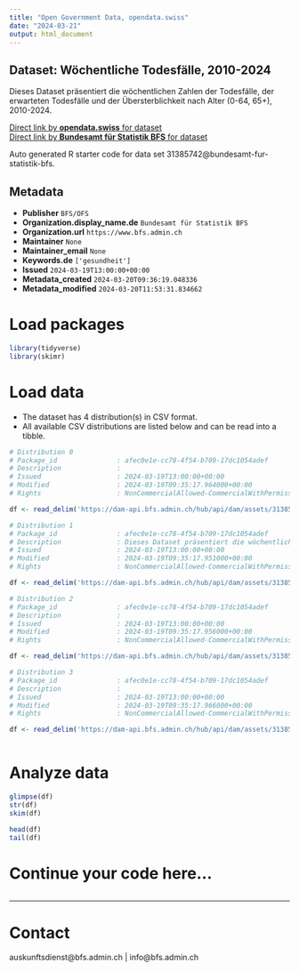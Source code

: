 ```yaml
---
title: "Open Government Data, opendata.swiss"
date: "2024-03-21"
output: html_document
---
```


## Dataset: Wöchentliche Todesfälle, 2010-2024

Dieses Dataset präsentiert die wöchentlichen Zahlen der Todesfälle, der erwarteten Todesfälle und der Übersterblichkeit nach Alter (0-64, 65+), 2010-2024.

[Direct link by **opendata.swiss** for dataset](https://opendata.swiss/de/dataset/wochentliche-todesfalle-2010-20241)<br>
[Direct link by **Bundesamt für Statistik BFS** for dataset](https://www.bfs.admin.ch/asset/de/ts-d-14.03.04.03-wr)

Auto generated R starter code for data set 31385742@bundesamt-fur-statistik-bfs.

## Metadata

- **Publisher** `BFS/OFS`
- **Organization.display_name.de** `Bundesamt für Statistik BFS`
- **Organization.url** `https://www.bfs.admin.ch`
- **Maintainer** `None`
- **Maintainer_email** `None`
- **Keywords.de** `['gesundheit']`
- **Issued** `2024-03-19T13:00:00+00:00`
- **Metadata_created** `2024-03-20T09:36:19.048336`
- **Metadata_modified** `2024-03-20T11:53:31.834662`


# Load packages

```r

library(tidyverse)
library(skimr)

```

# Load data

-   The dataset has 4 distribution(s) in CSV format.
-   All available CSV distributions are listed below and can be read into a tibble.

```r

# Distribution 0
# Package_id               : afec0e1e-cc78-4f54-b709-17dc1054adef
# Description              : 
# Issued                   : 2024-03-19T13:00:00+00:00
# Modified                 : 2024-03-19T09:35:17.964000+00:00
# Rights                   : NonCommercialAllowed-CommercialWithPermission-ReferenceRequired

df <- read_delim('https://dam-api.bfs.admin.ch/hub/api/dam/assets/31385759/master')

# Distribution 1
# Package_id               : afec0e1e-cc78-4f54-b709-17dc1054adef
# Description              : Dieses Dataset präsentiert die wöchentlichen Zahlen der Todesfälle, der erwarteten Todesfälle und der Übersterblichkeit nach Alter (0-64, 65+), 2010-2024.
# Issued                   : 2024-03-19T13:00:00+00:00
# Modified                 : 2024-03-19T09:35:17.951000+00:00
# Rights                   : NonCommercialAllowed-CommercialWithPermission-ReferenceRequired

df <- read_delim('https://dam-api.bfs.admin.ch/hub/api/dam/assets/31385764/master')

# Distribution 2
# Package_id               : afec0e1e-cc78-4f54-b709-17dc1054adef
# Description              : 
# Issued                   : 2024-03-19T13:00:00+00:00
# Modified                 : 2024-03-19T09:35:17.956000+00:00
# Rights                   : NonCommercialAllowed-CommercialWithPermission-ReferenceRequired

df <- read_delim('https://dam-api.bfs.admin.ch/hub/api/dam/assets/31385750/master')

# Distribution 3
# Package_id               : afec0e1e-cc78-4f54-b709-17dc1054adef
# Description              : 
# Issued                   : 2024-03-19T13:00:00+00:00
# Modified                 : 2024-03-19T09:35:17.966000+00:00
# Rights                   : NonCommercialAllowed-CommercialWithPermission-ReferenceRequired

df <- read_delim('https://dam-api.bfs.admin.ch/hub/api/dam/assets/31385765/master')



```

# Analyze data

```r

glimpse(df)
str(df)
skim(df)

head(df)
tail(df)

```

# Continue your code here...

```r

```

------------------------------------------------------------------------

# Contact

auskunftsdienst@bfs.admin.ch | info@bfs.admin.ch
